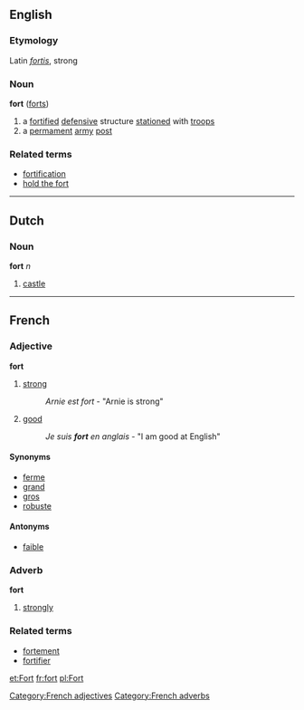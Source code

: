 ==English==
===Etymology===
Latin ''[[fortis]]'', strong

===Noun===
'''fort''' ([[forts]])

# a [[fortify|fortified]] [[defensive]] structure [[station]]ed with [[troops]]
# a [[permament]] [[army]] [[post]]

===Related terms===
* [[fortification]]
* [[hold the fort]]

----

==Dutch==
===Noun===
'''fort''' ''n''

# [[castle]]
----

==French==
===Adjective===
'''fort'''

# [[strong]]
#:''Arnie est fort'' - "Arnie is strong"
# [[good]]
#:''Je suis '''fort''' en anglais'' - "I am good at English"
[[Category:French adjectives]]

====Synonyms====
*[[ferme]]
*[[grand]]
*[[gros]]
*[[robuste]]

====Antonyms====
*[[faible]]

===Adverb===
'''fort'''

# [[strongly]]

===Related terms===
*[[fortement]]
*[[fortifier]]

[[Category:French adverbs]]
[[et:Fort]]
[[fr:fort]]
[[pl:Fort]]